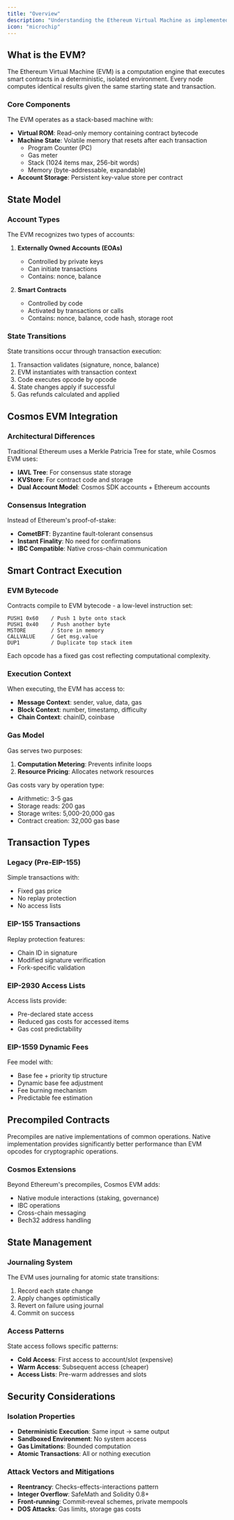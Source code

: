 ```yaml
---
title: "Overview"
description: "Understanding the Ethereum Virtual Machine as implemented in the Cosmos SDK"
icon: "microchip"
---
```


## What is the EVM?

The Ethereum Virtual Machine (EVM) is a computation engine that executes smart contracts in a deterministic, isolated environment. Every node computes identical results given the same starting state and transaction.

### Core Components

The EVM operates as a stack-based machine with:

- **Virtual ROM**: Read-only memory containing contract bytecode
- **Machine State**: Volatile memory that resets after each transaction
  - Program Counter (PC)
  - Gas meter
  - Stack (1024 items max, 256-bit words)
  - Memory (byte-addressable, expandable)
- **Account Storage**: Persistent key-value store per contract

## State Model

### Account Types

The EVM recognizes two types of accounts:

1. **Externally Owned Accounts (EOAs)**
   - Controlled by private keys
   - Can initiate transactions
   - Contains: nonce, balance

2. **Smart Contracts**
   - Controlled by code
   - Activated by transactions or calls
   - Contains: nonce, balance, code hash, storage root

### State Transitions

State transitions occur through transaction execution:

1. Transaction validates (signature, nonce, balance)
2. EVM instantiates with transaction context
3. Code executes opcode by opcode
4. State changes apply if successful
5. Gas refunds calculated and applied

## Cosmos EVM Integration

### Architectural Differences

Traditional Ethereum uses a Merkle Patricia Tree for state, while Cosmos EVM uses:

- **IAVL Tree**: For consensus state storage
- **KVStore**: For contract code and storage
- **Dual Account Model**: Cosmos SDK accounts + Ethereum accounts

### Consensus Integration

Instead of Ethereum's proof-of-stake:
- **CometBFT**: Byzantine fault-tolerant consensus
- **Instant Finality**: No need for confirmations
- **IBC Compatible**: Native cross-chain communication

## Smart Contract Execution

### EVM Bytecode

Contracts compile to EVM bytecode - a low-level instruction set:

```
PUSH1 0x60    / Push 1 byte onto stack
PUSH1 0x40    / Push another byte
MSTORE        / Store in memory
CALLVALUE     / Get msg.value
DUP1          / Duplicate top stack item
```

Each opcode has a fixed gas cost reflecting computational complexity.

### Execution Context

When executing, the EVM has access to:

- **Message Context**: sender, value, data, gas
- **Block Context**: number, timestamp, difficulty
- **Chain Context**: chainID, coinbase

### Gas Model

Gas serves two purposes:
1. **Computation Metering**: Prevents infinite loops
2. **Resource Pricing**: Allocates network resources

Gas costs vary by operation type:
- Arithmetic: 3-5 gas
- Storage reads: 200 gas
- Storage writes: 5,000-20,000 gas
- Contract creation: 32,000 gas base

## Transaction Types

### Legacy (Pre-EIP-155)
Simple transactions with:
- Fixed gas price
- No replay protection
- No access lists

### EIP-155 Transactions
Replay protection features:
- Chain ID in signature
- Modified signature verification
- Fork-specific validation

### EIP-2930 Access Lists
Access lists provide:
- Pre-declared state access
- Reduced gas costs for accessed items
- Gas cost predictability

### EIP-1559 Dynamic Fees
Fee model with:
- Base fee + priority tip structure
- Dynamic base fee adjustment
- Fee burning mechanism
- Predictable fee estimation

## Precompiled Contracts

Precompiles are native implementations of common operations. Native implementation provides significantly better performance than EVM opcodes for cryptographic operations.

### Cosmos Extensions
Beyond Ethereum's precompiles, Cosmos EVM adds:
- Native module interactions (staking, governance)
- IBC operations
- Cross-chain messaging
- Bech32 address handling

## State Management

### Journaling System
The EVM uses journaling for atomic state transitions:
1. Record each state change
2. Apply changes optimistically
3. Revert on failure using journal
4. Commit on success

### Access Patterns
State access follows specific patterns:
- **Cold Access**: First access to account/slot (expensive)
- **Warm Access**: Subsequent access (cheaper)
- **Access Lists**: Pre-warm addresses and slots

## Security Considerations

### Isolation Properties
- **Deterministic Execution**: Same input → same output
- **Sandboxed Environment**: No system access
- **Gas Limitations**: Bounded computation
- **Atomic Transactions**: All or nothing execution

### Attack Vectors and Mitigations
- **Reentrancy**: Checks-effects-interactions pattern
- **Integer Overflow**: SafeMath and Solidity 0.8+
- **Front-running**: Commit-reveal schemes, private mempools
- **DOS Attacks**: Gas limits, storage gas costs

